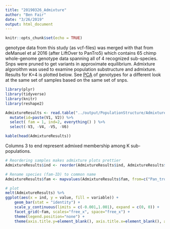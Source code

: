 ```yaml
---
title: "20190326_Admixture"
author: "Ben Fair"
date: "3/26/2019"
output: html_document
---
```


```r
knitr::opts_chunk$set(echo = TRUE)
```
genotype data from this study (as vcf-files) was merged with that from deManuel et al 2016 (after LiftOver to PanTro5) which contains 65 chimp whole-genome genotype data spanning all of 4 recognized sub-species. Snps were pruned to get variants in approximate equilibrium. Admixture algoroithm was used to examine population substructure and admixture. Results for K=4 is plotted below. See [PCA](20190326_PCA.html) of genotypes for a different look at the same set of samples based on the same set of snps.

```r
library(plyr)
library(tidyverse)
library(knitr)
library(reshape2)
```

```r
AdmixtureResults <- read.table("../output/PopulationStructure/Admixture/MergedForAdmixture.4.Q.labelled") %>% 
  mutate(id=paste(V1, V2)) %>%
  select( fam = 1, ind=2, everything() ) %>%
  select(-V3, -V4, -V5, -V6)

kable(head(AdmixtureResults))
```
Columns 3 to end represent admixed membership among K sub-populations.
```r

# Reordering samples makes admixture plots prettier
AdmixtureResults$ind <- reorder(AdmixtureResults$ind, AdmixtureResults$V8)

# Rename species (fam-ID) to common name
AdmixtureResults$fam <- mapvalues(AdmixtureResults$fam, from=c("Pan_troglodytes_schweinfurthii", "Pan_troglodytes_ellioti", "Pan_troglodytes_ThisStudy", "Pan_troglodytes", "Pan_troglodytes_troglodytes", "Pan_troglodytes_verus"), to=c("Eastern", "Nigeria\nCameroon", "This Study", "Eastern", "Central", "Western"))

# plot
melt(AdmixtureResults) %>%
ggplot(aes(x = ind, y = value, fill = variable)) +
    geom_bar(stat = "identity") +
    scale_y_continuous(limits = c(-0.001,1.001), expand = c(0, 0)) +
    facet_grid(~fam, scales="free_x", space="free_x") +
    theme(legend.position="none") +
    theme(axis.title.y=element_blank(), axis.title.x=element_blank(), axis.ticks.x=element_blank(), axis.text.x=element_text(size=rel(0.5), angle=70, hjust=1))
```

